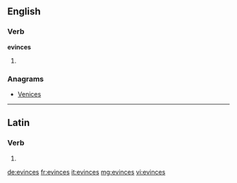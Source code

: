 ==English==

===Verb===
'''evinces'''

# {{third-person singular of|evince}}

===Anagrams===
* [[Venices#English|Venices]]

----

==Latin==

===Verb===
{{la-verb-form|ēvincēs}}

# {{conjugation of|evinco|ēvincō|2|s|fut|act|ind|lang=la}}

[[de:evinces]]
[[fr:evinces]]
[[it:evinces]]
[[mg:evinces]]
[[vi:evinces]]